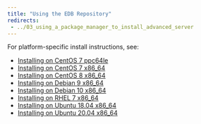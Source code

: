 ```yaml
---
title: "Using the EDB Repository"
redirects:
 - ../03_using_a_package_manager_to_install_advanced_server
---
```



For platform-specific install instructions, see:
- [Installing on CentOS 7 ppc64le](edb-postgres-advanced-server_14_centos-7_ppc64le)
- [Installing on CentOS 7 x86_64](edb-postgres-advanced-server_14_centos-7_x86_64)
- [Installing on CentOS 8 x86_64](edb-postgres-advanced-server_14_centos-8_x86_64)
- [Installing on Debian 9 x86_64](edb-postgres-advanced-server_14_debian-9_x86_64)
- [Installing on Debian 10 x86_64](edb-postgres-advanced-server_14_rhel-7_x86_64)
- [Installing on RHEL 7 x86_64](edb-postgres-advanced-server_14_rhel-7_x86_64)
- [Installing on Ubuntu 18.04 x86_64](edb-postgres-advanced-server_14_ubuntu-18.04_x86_64)
- [Installing on Ubuntu 20.04 x86_64](edb-postgres-advanced-server_14_ubuntu-20.04_x86_64)




